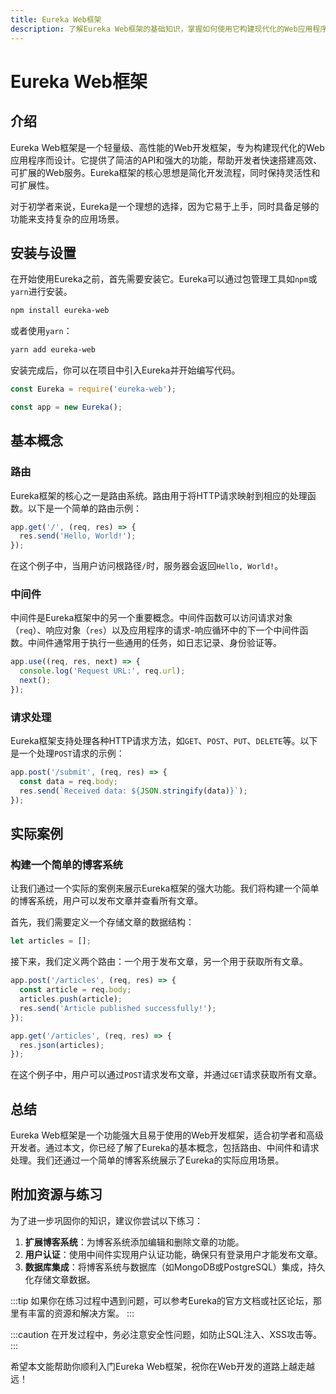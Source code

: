 ```yaml
---
title: Eureka Web框架
description: 了解Eureka Web框架的基础知识，掌握如何使用它构建现代化的Web应用程序。本文适合初学者，包含代码示例和实际案例。
---
```


# Eureka Web框架

## 介绍

Eureka Web框架是一个轻量级、高性能的Web开发框架，专为构建现代化的Web应用程序而设计。它提供了简洁的API和强大的功能，帮助开发者快速搭建高效、可扩展的Web服务。Eureka框架的核心思想是简化开发流程，同时保持灵活性和可扩展性。

对于初学者来说，Eureka是一个理想的选择，因为它易于上手，同时具备足够的功能来支持复杂的应用场景。

## 安装与设置

在开始使用Eureka之前，首先需要安装它。Eureka可以通过包管理工具如`npm`或`yarn`进行安装。

```bash
npm install eureka-web
```

或者使用`yarn`：

```bash
yarn add eureka-web
```

安装完成后，你可以在项目中引入Eureka并开始编写代码。

```javascript
const Eureka = require('eureka-web');

const app = new Eureka();
```

## 基本概念

### 路由

Eureka框架的核心之一是路由系统。路由用于将HTTP请求映射到相应的处理函数。以下是一个简单的路由示例：

```javascript
app.get('/', (req, res) => {
  res.send('Hello, World!');
});
```

在这个例子中，当用户访问根路径`/`时，服务器会返回`Hello, World!`。

### 中间件

中间件是Eureka框架中的另一个重要概念。中间件函数可以访问请求对象（`req`）、响应对象（`res`）以及应用程序的请求-响应循环中的下一个中间件函数。中间件通常用于执行一些通用的任务，如日志记录、身份验证等。

```javascript
app.use((req, res, next) => {
  console.log('Request URL:', req.url);
  next();
});
```

### 请求处理

Eureka框架支持处理各种HTTP请求方法，如`GET`、`POST`、`PUT`、`DELETE`等。以下是一个处理`POST`请求的示例：

```javascript
app.post('/submit', (req, res) => {
  const data = req.body;
  res.send(`Received data: ${JSON.stringify(data)}`);
});
```

## 实际案例

### 构建一个简单的博客系统

让我们通过一个实际的案例来展示Eureka框架的强大功能。我们将构建一个简单的博客系统，用户可以发布文章并查看所有文章。

首先，我们需要定义一个存储文章的数据结构：

```javascript
let articles = [];
```

接下来，我们定义两个路由：一个用于发布文章，另一个用于获取所有文章。

```javascript
app.post('/articles', (req, res) => {
  const article = req.body;
  articles.push(article);
  res.send('Article published successfully!');
});

app.get('/articles', (req, res) => {
  res.json(articles);
});
```

在这个例子中，用户可以通过`POST`请求发布文章，并通过`GET`请求获取所有文章。

## 总结

Eureka Web框架是一个功能强大且易于使用的Web开发框架，适合初学者和高级开发者。通过本文，你已经了解了Eureka的基本概念，包括路由、中间件和请求处理。我们还通过一个简单的博客系统展示了Eureka的实际应用场景。

## 附加资源与练习

为了进一步巩固你的知识，建议你尝试以下练习：

1. **扩展博客系统**：为博客系统添加编辑和删除文章的功能。
2. **用户认证**：使用中间件实现用户认证功能，确保只有登录用户才能发布文章。
3. **数据库集成**：将博客系统与数据库（如MongoDB或PostgreSQL）集成，持久化存储文章数据。

:::tip
如果你在练习过程中遇到问题，可以参考Eureka的官方文档或社区论坛，那里有丰富的资源和解决方案。
:::

:::caution
在开发过程中，务必注意安全性问题，如防止SQL注入、XSS攻击等。
:::

希望本文能帮助你顺利入门Eureka Web框架，祝你在Web开发的道路上越走越远！